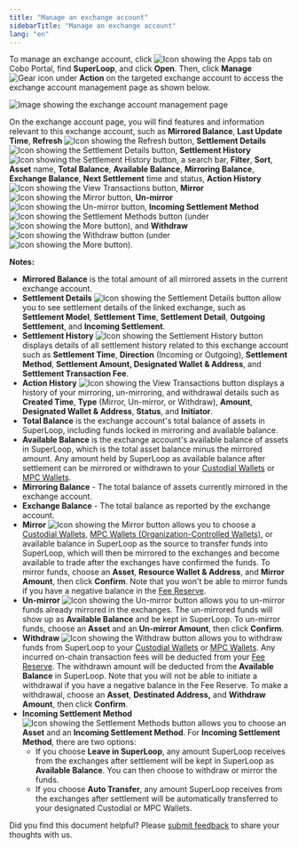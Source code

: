 ```yaml
---
title: "Manage an exchange account"
sidebarTitle: "Manage an exchange account"
lang: "en"
---
```


To manage an exchange account, click <img src="/en/images/common/icon_apps.svg" className="icon" alt="Icon showing the Apps tab"/> on Cobo Portal, find **SuperLoop**, and click **Open**. Then, click **Manage** <img src="/en/images/common/icon_advanced.svg" className="icon" alt="Gear icon"/> under **Action** on the targeted exchange account to access the exchange account management page as shown below.

<img src="/en/images/portal-apps/superloop/manage-exchange-account.svg" className="screenshot_full_screen" alt="Image showing the exchange account management page" />

On the exchange account page, you will find features and information relevant to this exchange account, such as **Mirrored Balance**, **Last Update Time**, **Refresh** <img src="/en/images/common/icon_refresh.svg" className="icon" alt="Icon showing the Refresh button"/>, **Settlement Details** <img src="/en/images/common/icon_settlement_details.svg" className="icon" alt="Icon showing the Settlement Details button"/>, **Settlement History** <img src="/en/images/common/icon_settlement_history.svg" className="icon" alt="Icon showing the Settlement History button"/>, a search bar, **Filter**, **Sort**, **Asset** name, **Total Balance**, **Available Balance**, **Mirroring Balance**, **Exchange Balance**, **Next Settlement** time and status, **Action History** <img src="/en/images/common/icon_view_transactions.svg" className="icon" alt="Icon showing the View Transactions button"/>, **Mirror** <img src="/en/images/common/icon_mirror.svg" className="icon" alt="Icon showing the Mirror button"/>, **Un-mirror** <img src="/en/images/common/icon_unmirror.svg" className="icon" alt="Icon showing the Un-mirror button"/>, **Incoming Settlement Method** <img src="/en/images/common/icon_settlement_methods.svg" className="icon" alt="Icon showing the Settlement Methods button"/> (under <img src="/en/images/common/icon_more.svg" className="icon" alt="Icon showing the More button"/>), and **Withdraw** <img src="/en/images/common/icon_withdraw.svg" className="icon" alt="Icon showing the Withdraw button"/> (under <img src="/en/images/common/icon_more.svg" className="icon" alt="Icon showing the More button"/>).

**Notes:**
- **Mirrored Balance** is the total amount of all mirrored assets in the current exchange account.
- **Settlement Details** <img src="/en/images/common/icon_settlement_details.svg" className="icon" alt="Icon showing the Settlement Details button"/> allow you to see settlement details of the linked exchange, such as **Settlement Model**, **Settlement Time**, **Settlement Detail**, **Outgoing Settlement**, and **Incoming Settlement**.
- **Settlement History** <img src="/en/images/common/icon_settlement_history.svg" className="icon" alt="Icon showing the Settlement History button"/> displays details of all settlement history related to this exchange account such as **Settlement Time**, **Direction** (Incoming or Outgoing), **Settlement Method**, **Settlement Amount, Designated Wallet & Address**, and **Settlement Transaction Fee**.
- **Action History** <img src="/en/images/common/icon_view_transactions.svg" className="icon" alt="Icon showing the View Transactions button"/> displays a history of your mirroring, un-mirroring, and withdrawal details such as **Created Time**, **Type** (Mirror, Un-mirror, or Withdraw), **Amount**, **Designated Wallet & Address**, **Status**, and **Initiator**.
- **Total Balance** is the exchange account's total balance of assets in SuperLoop, including funds locked in mirroring and available balance.
- **Available Balance** is the exchange account's available balance of assets in SuperLoop, which is the total asset balance minus the mirrored amount. Any amount held by SuperLoop as available balance after settlement can be mirrored or withdrawn to your [Custodial Wallets](/en/portal/custodial-wallets/introduction) or [MPC Wallets](/en/portal/mpc-wallets/introduction).
- **Mirroring Balance** - The total balance of assets currently mirrored in the exchange account.
- **Exchange Balance** - The total balance as reported by the exchange account.
- **Mirror** <img src="/en/images/common/icon_mirror.svg" className="icon" alt="Icon showing the Mirror button"/> allows you to choose a [Custodial Wallets](/en/portal/custodial-wallets/introduction), [MPC Wallets (Organization-Controlled Wallets)](/en/portal/mpc-wallets/ocw/introduction), or available balance in SuperLoop as the source to transfer funds into SuperLoop, which will then be mirrored to the exchanges and become available to trade after the exchanges have confirmed the funds. To mirror funds, choose an **Asset**, **Resource Wallet & Address**, and **Mirror Amount**, then click **Confirm**. Note that you won't be able to mirror funds if you have a negative balance in the [Fee Reserve](/en/apps/superloop/manage-fee-reserve).
- **Un-mirror** <img src="/en/images/common/icon_unmirror.svg" className="icon" alt="Icon showing the Un-mirror button"/> allows you to un-mirror funds already mirrored in the exchanges. The un-mirrored funds will show up as **Available Balance** and be kept in SuperLoop. To un-mirror funds, choose an **Asset** and an **Un-mirror Amount**, then click **Confirm**.
- **Withdraw** <img src="/en/images/common/icon_withdraw.svg" className="icon" alt="Icon showing the Withdraw button"/> allows you to withdraw funds from SuperLoop to your [Custodial Wallets](/en/portal/custodial-wallets/introduction) or [MPC Wallets](/en/portal/mpc-wallets/introduction). Any incurred on-chain transaction fees will be deducted from your [Fee Reserve](/en/apps/superloop/manage-fee-reserve). The withdrawn amount will be deducted from the **Available Balance** in SuperLoop. Note that you will not be able to initiate a withdrawal if you have a negative balance in the Fee Reserve. To make a withdrawal, choose an **Asset**, **Destinated Address,** and **Withdraw Amount**, then click **Confirm**.
- **Incoming Settlement Method** <img src="/en/images/common/icon_settlement_methods.svg" className="icon" alt="Icon showing the Settlement Methods button"/> allows you to choose an **Asset** and an **Incoming Settlement Method**. For **Incoming Settlement Method**, there are two options:
    - If you choose **Leave in SuperLoop**, any amount SuperLoop receives from the exchanges after settlement will be kept in SuperLoop as **Available Balance**. You can then choose to withdraw or mirror the funds.
    - If you choose **Auto Transfer**, any amount SuperLoop receives from the exchanges after settlement will be automatically transferred to your designated Custodial or MPC Wallets.


<Tip>Did you find this document helpful? Please [submit feedback](https://forms.zohopublic.com/cobo/form/DocumentFeedbackForm/formperma/QvLOhxJv1_JMsJ-1dleZ8Itb_7rzN-LtgvsDdxosoVI?referrername=manuals) to share your thoughts with us.</Tip>